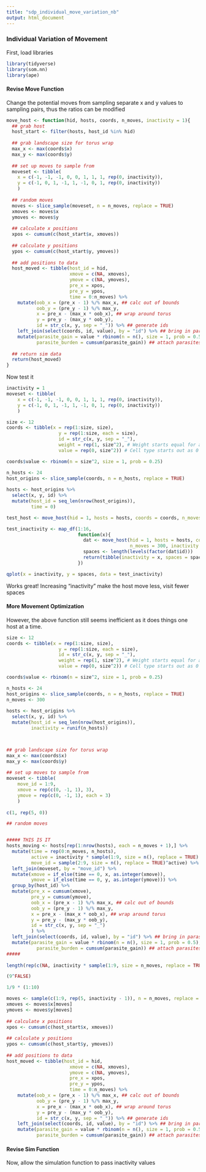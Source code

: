 ```yaml
---
title: "sdp_individual_move_variation_nb"
output: html_document
---
```


### Individual Variation of Movement

First, load libraries

```r
library(tidyverse)
library(som.nn)
library(ape)
```

#### Revise Move Function

Change the potential moves from sampling separate x and y values to sampling pairs, thus the ratios can be modified

```r

move_host <- function(hid, hosts, coords, n_moves, inactivity = 1){
  ## grab host
  host_start <- filter(hosts, host_id %in% hid)
  
  ## grab landscape size for torus wrap
  max_x <- max(coords$x)
  max_y <- max(coords$y)
  
  ## set up moves to sample from
  moveset <- tibble(
    x = c(-1, -1, -1, 0, 0, 1, 1, 1, rep(0, inactivity)),
    y = c(-1, 0, 1, -1, 1, -1, 0, 1, rep(0, inactivity))
    )
  
  ## random moves
  moves <- slice_sample(moveset, n = n_moves, replace = TRUE)
  xmoves <- moves$x
  ymoves <- moves$y
  
  ## calculate x positions
  xpos <- cumsum(c(host_start$x, xmoves))
  
  ## calculate y positions
  ypos <- cumsum(c(host_start$y, ymoves))
  
  ## add positions to data
  host_moved <- tibble(host_id = hid,
                       xmove = c(NA, xmoves),
                       ymove = c(NA, ymoves),
                       pre_x = xpos,
                       pre_y = ypos,
                       time = 0:n_moves) %>%
    mutate(oob_x = (pre_x - 1) %/% max_x, ## calc out of bounds
           oob_y = (pre_y - 1) %/% max_y,
           x = pre_x - (max_x * oob_x), ## wrap around torus
           y = pre_y - (max_y * oob_y),
           id = str_c(x, y, sep = "_")) %>% ## generate ids
    left_join(select(coords, id, value), by = "id") %>% ## bring in parasite info
    mutate(parasite_gain = value * rbinom(n = n(), size = 1, prob = 0.5),
           parasite_burden = cumsum(parasite_gain)) ## attach parasites
  
  ## return sim data
  return(host_moved)
}

```

Now test it

```r
inactivity = 1
moveset <- tibble(
    x = c(-1, -1, -1, 0, 0, 1, 1, 1, rep(0, inactivity)),
    y = c(-1, 0, 1, -1, 1, -1, 0, 1, rep(0, inactivity))
    )

size <- 12
coords <- tibble(x = rep(1:size, size), 
                   y = rep(1:size, each = size),
                   id = str_c(x, y, sep = "_"),
                   weight = rep(1, size^2), # Weight starts equal for all cells
                   value = rep(0, size^2)) # Cell type starts out as 0 for all

coords$value <- rbinom(n = size^2, size = 1, prob = 0.25)

n_hosts <- 24
host_origins <- slice_sample(coords, n = n_hosts, replace = TRUE)
  
hosts <- host_origins %>%
  select(x, y, id) %>%
  mutate(host_id = seq_len(nrow(host_origins)),
         time = 0)

test_host <- move_host(hid = 1, hosts = hosts, coords = coords, n_moves = 100, inactivity = 10)

test_inactivity <- map_df(1:16, 
                          function(x){
                            dat <- move_host(hid = 1, hosts = hosts, coords = coords,
                                             n_moves = 300, inactivity = x)
                            spaces <- length(levels(factor(dat$id)))
                            return(tibble(inactivity = x, spaces = spaces))
                          })

qplot(x = inactivity, y = spaces, data = test_inactivity)
```

Works great! Increasing "inactivity" make the host move less, visit fewer spaces

#### More Movement Optimization

However, the above function still seems inefficient as it does things one host at a time.

```r

size <- 12
coords <- tibble(x = rep(1:size, size), 
                   y = rep(1:size, each = size),
                   id = str_c(x, y, sep = "_"),
                   weight = rep(1, size^2), # Weight starts equal for all cells
                   value = rep(0, size^2)) # Cell type starts out as 0 for all

coords$value <- rbinom(n = size^2, size = 1, prob = 0.25)

n_hosts <- 24
host_origins <- slice_sample(coords, n = n_hosts, replace = TRUE)
n_moves <- 300
  
hosts <- host_origins %>%
  select(x, y, id) %>%
  mutate(host_id = seq_len(nrow(host_origins)),
         inactivity = runif(n_hosts))



## grab landscape size for torus wrap
max_x <- max(coords$x)
max_y <- max(coords$y)
  
## set up moves to sample from
moveset <- tibble(
    move_id = 1:9,
    xmove = rep(c(0, -1, 1), 3),
    ymove = rep(c(0, -1, 1), each = 3)
    )
  
c(1, rep(5, 0))

## random moves


##### THIS IS IT 
hosts_moving <- hosts[rep(1:nrow(hosts), each = n_moves + 1),] %>%
  mutate(time = rep(0:n_moves, n_hosts),
         active = inactivity * sample(1:9, size = n(), replace = TRUE) < 1,
         move_id = sample(2:9, size = n(), replace = TRUE)^active) %>%
  left_join(moveset, by = "move_id") %>%
  mutate(xmove = if_else(time == 0, x, as.integer(xmove)),
         ymove = if_else(time == 0, y, as.integer(ymove))) %>%
  group_by(host_id) %>%
  mutate(pre_x = cumsum(xmove),
         pre_y = cumsum(ymove),
         oob_x = (pre_x - 1) %/% max_x, ## calc out of bounds
         oob_y = (pre_y - 1) %/% max_y,
         x = pre_x - (max_x * oob_x), ## wrap around torus
         y = pre_y - (max_y * oob_y),
         id = str_c(x, y, sep = "_")
         ) %>%
  left_join(select(coords, id, value), by = "id") %>% ## bring in parasite info
  mutate(parasite_gain = value * rbinom(n = n(), size = 1, prob = 0.5),
           parasite_burden = cumsum(parasite_gain)) ## attach parasites
#####
  
length(rep(c(NA, inactivity * sample(1:9, size = n_moves, replace = TRUE) < 1), n_hosts))

(9^FALSE)

1/9 * (1:10)

moves <- sample(c(1:9, rep(5, inactivity - 1)), n = n_moves, replace = TRUE)
xmoves <- moves$x[moves]
ymoves <- moves$y[moves]
  
## calculate x positions
xpos <- cumsum(c(host_start$x, xmoves))
  
## calculate y positions
ypos <- cumsum(c(host_start$y, ymoves))
  
## add positions to data
host_moved <- tibble(host_id = hid,
                       xmove = c(NA, xmoves),
                       ymove = c(NA, ymoves),
                       pre_x = xpos,
                       pre_y = ypos,
                       time = 0:n_moves) %>%
    mutate(oob_x = (pre_x - 1) %/% max_x, ## calc out of bounds
           oob_y = (pre_y - 1) %/% max_y,
           x = pre_x - (max_x * oob_x), ## wrap around torus
           y = pre_y - (max_y * oob_y),
           id = str_c(x, y, sep = "_")) %>% ## generate ids
    left_join(select(coords, id, value), by = "id") %>% ## bring in parasite info
    mutate(parasite_gain = value * rbinom(n = n(), size = 1, prob = 0.5),
           parasite_burden = cumsum(parasite_gain)) ## attach parasites
```

#### Revise Sim Function

Now, allow the simulation function to pass inactivity values
